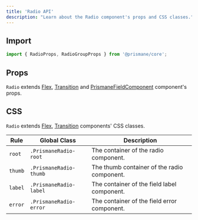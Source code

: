 ---
title: 'Radio API'
description: "Learn about the Radio component's props and CSS classes."
---

## Import

```js
import { RadioProps, RadioGroupProps } from '@prismane/core';
```

## Props

`Radio` extends [Flex](/docs/components-api/flex-api), [Transition](/docs/components-api/transition-api) and [PrismaneFieldComponent](/docs/getting-started/globals#prismanefieldcomponent-type) component's props.

## CSS

`Radio` extends [Flex](/docs/components-api/flex-api), [Transition](/docs/components-api/transition-api) components' CSS classes.

| Rule    | Global Class           | Description                                 |
| ------- | ---------------------- | ------------------------------------------- |
| `root`  | `.PrismaneRadio-root`  | The container of the radio component.       |
| `thumb` | `.PrismaneRadio-thumb` | The thumb container of the radio component. |
| `label` | `.PrismaneRadio-label` | The container of the field label component. |
| `error` | `.PrismaneRadio-error` | The container of the field error component. |
